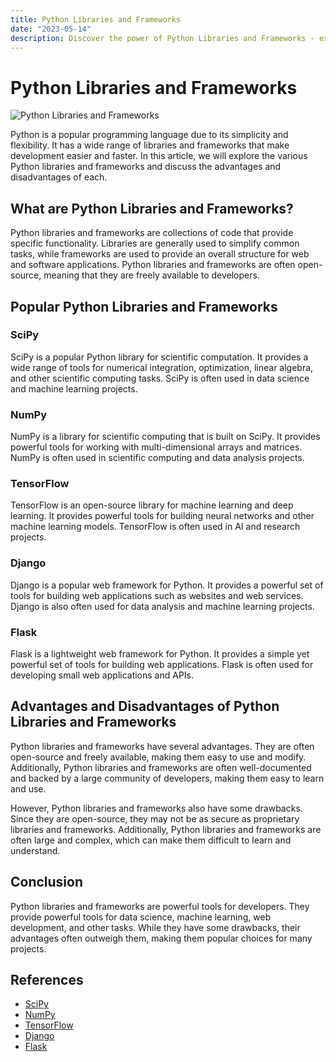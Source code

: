 ```yaml
---
title: Python Libraries and Frameworks
date: "2023-05-14"
description: Discover the power of Python Libraries and Frameworks - explore the vast array of tools available to help you create powerful applications.
---
```

# Python Libraries and Frameworks
![Python Libraries and Frameworks](https://images.unsplash.com/photo-1645928228632-4e40030abc01?crop=entropy&cs=tinysrgb&fit=max&fm=jpg&ixid=M3wxNTY3OTN8MHwxfHJhbmRvbXx8fHx8fHx8fDE2ODQwNTg5MjF8&ixlib=rb-4.0.3&q=80&w=1080)

Python is a popular programming language due to its simplicity and flexibility. It has a wide range of libraries and frameworks that make development easier and faster. In this article, we will explore the various Python libraries and frameworks and discuss the advantages and disadvantages of each.

## What are Python Libraries and Frameworks?

Python libraries and frameworks are collections of code that provide specific functionality. Libraries are generally used to simplify common tasks, while frameworks are used to provide an overall structure for web and software applications. Python libraries and frameworks are often open-source, meaning that they are freely available to developers.

## Popular Python Libraries and Frameworks

### SciPy

SciPy is a popular Python library for scientific computation. It provides a wide range of tools for numerical integration, optimization, linear algebra, and other scientific computing tasks. SciPy is often used in data science and machine learning projects.

### NumPy

NumPy is a library for scientific computing that is built on SciPy. It provides powerful tools for working with multi-dimensional arrays and matrices. NumPy is often used in scientific computing and data analysis projects.

### TensorFlow

TensorFlow is an open-source library for machine learning and deep learning. It provides powerful tools for building neural networks and other machine learning models. TensorFlow is often used in AI and research projects.

### Django

Django is a popular web framework for Python. It provides a powerful set of tools for building web applications such as websites and web services. Django is also often used for data analysis and machine learning projects.

### Flask

Flask is a lightweight web framework for Python. It provides a simple yet powerful set of tools for building web applications. Flask is often used for developing small web applications and APIs.

## Advantages and Disadvantages of Python Libraries and Frameworks

Python libraries and frameworks have several advantages. They are often open-source and freely available, making them easy to use and modify. Additionally, Python libraries and frameworks are often well-documented and backed by a large community of developers, making them easy to learn and use.

However, Python libraries and frameworks also have some drawbacks. Since they are open-source, they may not be as secure as proprietary libraries and frameworks. Additionally, Python libraries and frameworks are often large and complex, which can make them difficult to learn and understand.

## Conclusion

Python libraries and frameworks are powerful tools for developers. They provide powerful tools for data science, machine learning, web development, and other tasks. While they have some drawbacks, their advantages often outweigh them, making them popular choices for many projects.

## References

- [SciPy](https://scipy.org/)
- [NumPy](https://numpy.org/)
- [TensorFlow](https://www.tensorflow.org/)
- [Django](https://www.djangoproject.com/)
- [Flask](https://flask.palletsprojects.com/en/1.1.x/)